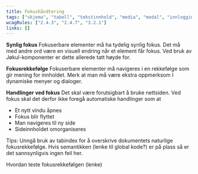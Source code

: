 ```yaml
---
title: Fokushåndtering
tags: ["skjema", "tabell", "tekstinnhold", "media", "modal", "innlogging", "navigasjon"]
wcagRules: ["2.4.3", "2.4.7", "3.2.1"]
links: []
---
```


**Synlig fokus**
Fokuserbare elementer må ha tydelig synlig fokus. Det må med andre ord være en visuell endring når et element får fokus. Ved bruk av Jøkul-komponenter er dette allerede tatt høyde for.

**Fokusrekkefølge**
Fokuserbare elementer må navigeres i en rekkefølge som gir mening for innholdet. Merk at man må være ekstra oppmerksom I dynamiske menyer og dialoger.

**Handlinger ved fokus**
Det skal være forutsigbart å bruke nettsiden. Ved fokus skal det derfor ikke foregå automatiske handlinger som at

-   Et nytt vindu åpnes
-   Fokus blir flyttet
-   Man navigeres til ny side
-   Sideinnholdet omorganiseres

Tips: Unngå bruk av tabindex for å overskrive dokumentets naturlige fokusrekkefølge. Hvis semantikken (lenke til global kode?) er på plass så er det sannsynligvis ingen feil her.

Hvordan teste fokusrekkefølgen (lenke)
